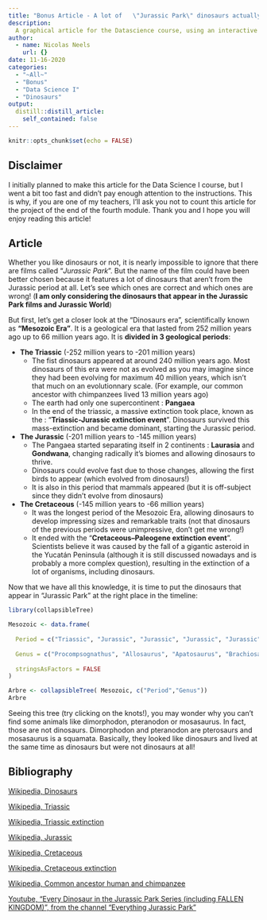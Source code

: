 ```yaml
---
title: "Bonus Article - A lot of   \"Jurassic Park\" dinosaurs actually were not from the Jurassic period"
description:
  A graphical article for the Datascience course, using an interactive dendrogram
author:
  - name: Nicolas Neels
    url: {}
date: 11-16-2020
categories:
  - "~All~"
  - "Bonus"
  - "Data Science I"
  - "Dinosaurs"
output:
  distill::distill_article:
    self_contained: false
---
```


```r
knitr::opts_chunk$set(echo = FALSE)
```


## Disclaimer
I initially planned to make this article for the Data Science I course, but I went a bit too fast and didn't pay enough attention to the instructions. This is why, if you are one of my teachers, I'll ask you not to count this article for the project of the end of the fourth module. Thank you and I hope you will enjoy reading this article!

## Article
Whether you like dinosaurs or not, it is nearly impossible to ignore that there are films called "*Jurassic Park*". But the name of the film could have been better chosen because it features a lot of dinosaurs that aren't from the Jurassic period at all. Let's see which ones are correct and which ones are wrong! (**I am only considering the dinosaurs that appear in the Jurassic Park films and Jurassic World**)

But first, let's get a closer look at the "Dinosaurs era", scientifically known as **"Mesozoic Era"**. It is a geological era that lasted from 252 million years ago up to 66 million years ago. It is **divided in 3 geological periods**:

* **The Triassic** (-252 million years to -201 million years)
    - The fist dinosaurs appeared at around 240 million years ago. Most dinosaurs of this era were not as evolved as you may imagine since they had been evolving for maximum 40 million years, which isn't that much on an evolutionnary scale. (For example, our common ancestor with chimpanzees lived 13 million years ago)
    - The earth had only one supercontinent : **Pangaea**
    - In the end of the triassic, a massive extinction took place, known as the : "**Triassic-Jurassic extinction event**". Dinosaurs survived this mass-extinction and became dominant, starting the Jurassic period.
    
* **The Jurassic** (-201 million years to -145 million years)
    - The Pangaea started separating itself in 2 continents : **Laurasia** and **Gondwana**, changing radically it's biomes and allowing dinosaurs to thrive.
    - Dinosaurs could evolve fast due to those changes, allowing the first birds to appear (which evolved from dinosaurs!)
    - It is also in this period that mammals appeared (but it is off-subject since they didn't evolve from dinosaurs)

* **The Cretaceous** (-145 million years to -66 million years)
    - It was the longest period of the Mesozoic Era, allowing dinosaurs to develop impressing sizes and remarkable traits (not that dinosaurs of the previous periods were unimpressive, don't get me wrong!)
    - It ended with the "**Cretaceous–Paleogene extinction event**". Scientists believe it was caused by the fall of a gigantic asteroid in the Yucatán Peninsula (although it is still discussed nowadays and is probably a more complex question), resulting in the extinction of a lot of organisms, including dinosaurs.
    
Now that we have all this knowledge, it is time to put the dinosaurs that appear in "Jurassic Park" at the right place in the timeline:
    
    
```r
library(collapsibleTree)

Mesozoic <- data.frame(
  
  Period = c("Triassic", "Jurassic", "Jurassic", "Jurassic", "Jurassic", "Jurassic", "Jurassic", "Jurassic", "Jurassic", "Cretaceous", "Cretaceous", "Cretaceous", "Cretaceous", "Cretaceous", "Cretaceous", "Cretaceous", "Cretaceous", "Cretaceous", "Cretaceous", "Cretaceous", "Cretaceous"),
  
  Genus = c("Procompsognathus", "Allosaurus", "Apatosaurus", "Brachiosaurus", "Ceratosaurus", "Compsognathus", "Dilophosaurus", "Mamenchisaurus", "Stegosaurus", "Ankylosaurus", "Baryonyx", "Carnotaurus", "Corythosaurus", "Gallimimus", "Pachycephalosaurus", "Parasaurolophus", "Sinoceratops", "Spinosaurus", "Triceratops", "Tyrannosaurus", "Velocyraptor"),
  
  stringsAsFactors = FALSE
)
```


```r

Arbre <- collapsibleTree( Mesozoic, c("Period","Genus"))
Arbre
```
Seeing this tree (try clicking on the knots!), you may wonder why you can't find some animals like dimorphodon, pteranodon or mosasaurus. In fact, those are not dinosaurs. Dimorphodon and pteranodon are pterosaurs and mosasaurus is a squamata. Basically, they looked like dinosaurs and lived at the same time as dinosaurs but were not dinosaurs at all!

## Bibliography
[Wikipedia, Dinosaurs](https://en.wikipedia.org/wiki/Dinosaur)

[Wikipedia, Triassic](https://en.wikipedia.org/wiki/Triassic)

[Wikipedia, Triassic extinction](https://en.wikipedia.org/wiki/Triassic%E2%80%93Jurassic_extinction_event)

[Wikipedia, Jurassic](https://en.wikipedia.org/wiki/Jurassic)

[Wikipedia, Cretaceous](https://en.wikipedia.org/wiki/Cretaceous)

[Wikipedia, Cretaceous extinction](https://en.wikipedia.org/wiki/Cretaceous%E2%80%93Paleogene_extinction_event)

[Wikipedia, Common ancestor human and chimpanzee](https://en.wikipedia.org/wiki/Chimpanzee%E2%80%93human_last_common_ancestor)

[Youtube, "Every Dinosaur in the Jurassic Park Series (including FALLEN KINGDOM)", from the channel "Everything Jurassic Park"](https://www.youtube.com/watch?v=rZc9kgEIjKU)
